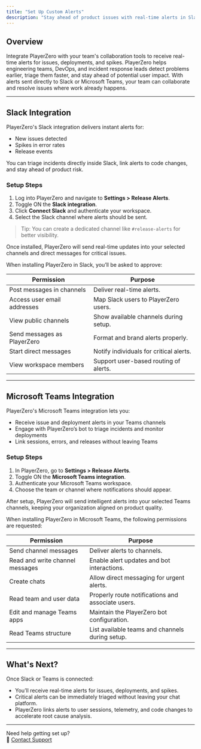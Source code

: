 ```yaml
---
title: "Set Up Custom Alerts"
description: "Stay ahead of product issues with real-time alerts in Slack and Microsoft Teams."
---
```


## Overview

Integrate PlayerZero with your team's collaboration tools to receive real-time alerts for issues, deployments, and spikes. PlayerZero helps engineering teams, DevOps, and incident response leads detect problems earlier, triage them faster, and stay ahead of potential user impact. With alerts sent directly to Slack or Microsoft Teams, your team can collaborate and resolve issues where work already happens.

---

## Slack Integration

PlayerZero's Slack integration delivers instant alerts for:

- New issues detected
- Spikes in error rates
- Release events

You can triage incidents directly inside Slack, link alerts to code changes, and stay ahead of product risk.

### Setup Steps

1. Log into PlayerZero and navigate to **Settings > Release Alerts**.
2. Toggle ON the **Slack integration**.
3. Click **Connect Slack** and authenticate your workspace.
4. Select the Slack channel where alerts should be sent.

> Tip: You can create a dedicated channel like `#release-alerts` for better visibility.

Once installed, PlayerZero will send real-time updates into your selected channels and direct messages for critical issues.

<Accordion title="Slack Permissions">
When installing PlayerZero in Slack, you’ll be asked to approve:

| Permission | Purpose |
|------------|---------|
| Post messages in channels | Deliver real-time alerts. |
| Access user email addresses | Map Slack users to PlayerZero users. |
| View public channels | Show available channels during setup. |
| Send messages as PlayerZero | Format and brand alerts properly. |
| Start direct messages | Notify individuals for critical alerts. |
| View workspace members | Support user-based routing of alerts. |
</Accordion>

---

## Microsoft Teams Integration

PlayerZero's Microsoft Teams integration lets you:

- Receive issue and deployment alerts in your Teams channels
- Engage with PlayerZero’s bot to triage incidents and monitor deployments
- Link sessions, errors, and releases without leaving Teams

### Setup Steps

1. In PlayerZero, go to **Settings > Release Alerts**.
2. Toggle ON the **Microsoft Teams integration**.
3. Authenticate your Microsoft Teams workspace.
4. Choose the team or channel where notifications should appear.

After setup, PlayerZero will send intelligent alerts into your selected Teams channels, keeping your organization aligned on product quality.

<Accordion title="Microsoft Teams Permissions">
When installing PlayerZero in Microsoft Teams, the following permissions are requested:

| Permission | Purpose |
|------------|---------|
| Send channel messages | Deliver alerts to channels. |
| Read and write channel messages | Enable alert updates and bot interactions. |
| Create chats | Allow direct messaging for urgent alerts. |
| Read team and user data | Properly route notifications and associate users. |
| Edit and manage Teams apps | Maintain the PlayerZero bot configuration. |
| Read Teams structure | List available teams and channels during setup. |
</Accordion>

---

## What's Next?

Once Slack or Teams is connected:

- You’ll receive real-time alerts for issues, deployments, and spikes.
- Critical alerts can be immediately triaged without leaving your chat platform.
- PlayerZero links alerts to user sessions, telemetry, and code changes to accelerate root cause analysis.

---

Need help getting set up?  
📩 [Contact Support](mailto:support@playerzero.ai)

